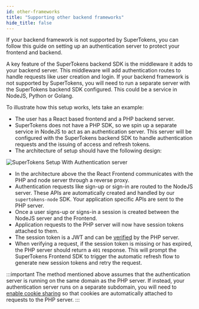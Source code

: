 ```yaml
---
id: other-frameworks
title: "Supporting other backend frameworks"
hide_title: false
---
```


<!-- COPY DOCS -->
<!-- ./community/other-frameworks.mdx -->

If your backend framework is not supported by SuperTokens, you can follow this guide on setting up an authentication server to protect your frontend and backend.

A key feature of the SuperTokens backend SDK is the middleware it adds to your backend server. This middleware will add authentication routes to handle requests like user creation and login. If your backend framework is not supported by SuperTokens, you will need to run a separate server with the SuperTokens backend SDK configured. This could be a service in NodeJS, Python or Golang.

To illustrate how this setup works, lets take an example:
- The user has a React based frontend and a PHP backend server.
- SuperTokens does not have a PHP SDK, so we spin up a separate service in NodeJS to act as an authentication server. This server will be configured with the SuperTokens backend SDK to handle authentication requests and the issuing of access and refresh tokens.
- The architecture of setup should have the following design:

![SuperTokens Setup With Authentication server](/img/other-framework-setup.png)

- In the architecture above the the React Frontend communicates with the PHP and node server through a reverse proxy.
- Authentication requests like sign-up or sign-in are routed to the NodeJS server. These APIs are automatically created and handled by our `supertokens-node` SDK. Your application specific APIs are sent to the PHP server.
- Once a user signs-up or signs-in a session is created between the NodeJS server and the Frontend. 
- Application requests to the PHP server will now have session tokens attached to them.
- The session token is a JWT and can be [verified](/docs/session/common-customizations/sessions/with-jwt/jwt-verification)  by the PHP server.
- When verifying a request, if the session token is missing or has expired, the PHP server should return a `401` response. This will prompt the SuperTokens Frontend SDK to trigger the automatic refresh flow to generate new session tokens and retry the request. 


:::important
The method mentioned above assumes that the authentication server is running on the same domain as the PHP server. If instead, your authentication server runs on a separate subdomain, you will need to [enable cookie sharing](/docs/session/common-customizations/sessions/multiple-api-endpoints) so that cookies are automatically attached to requests to the PHP server.
:::


